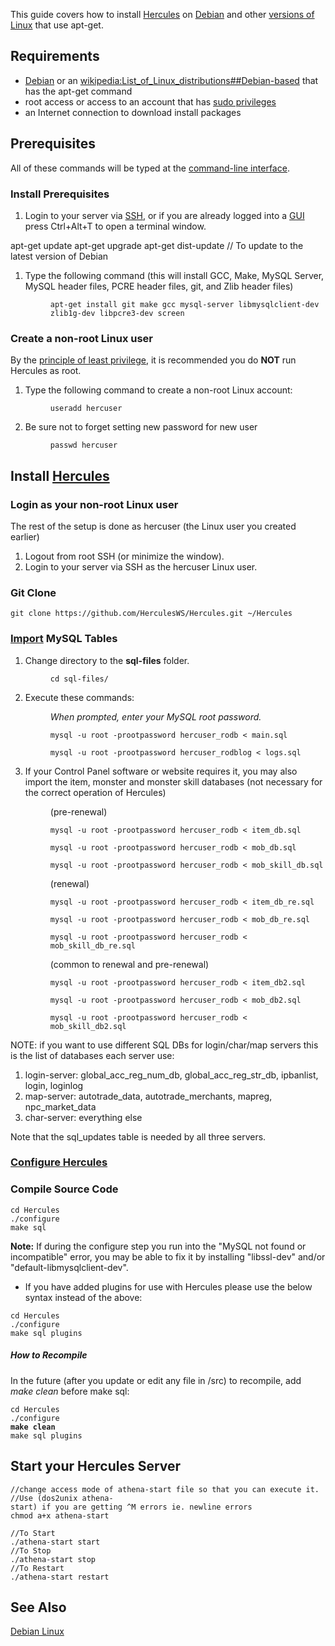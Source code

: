 This guide covers how to install [[Hercules]] on [[wikipedia:Debian|Debian]] and other [[wikipedia:List_of_Linux_distributions#Debian-based|versions of Linux]] that use apt-get.

== Requirements ==
* [[wikipedia:Debian|Debian]] or an [[wikipedia:List_of_Linux_distributions##Debian-based]] that has the apt-get command
* root access or access to an account that has [[wikipedia:Sudo|sudo privileges]]
* an Internet connection to download install packages


== Prerequisites ==
All of these commands will be typed at the [[wikipedia:Command-line_interface|command-line interface]].
=== Install Prerequisites ===
# Login to your server via [[wikipedia:Secure_Shell|SSH]], or if you are already logged into a [[wikipedia:Graphical_user_interface|GUI]] press Ctrl+Alt+T to open a terminal window.
apt-get update
apt-get upgrade
apt-get dist-update  // To update to the latest version of Debian
# Type the following command (this will install GCC, Make, MySQL Server, MySQL header files,  PCRE header files, git, and Zlib header files) 
#: <pre>apt-get install git make gcc mysql-server libmysqlclient-dev zlib1g-dev libpcre3-dev screen</pre>

=== Create a non-root Linux user ===
By the [[wikipedia:Principle_of_least_privilege|principle of least privilege]], it is recommended you do '''NOT''' run Hercules as root. 
# Type the following command to create a non-root Linux account:
#: <pre>useradd hercuser</pre>
# Be sure not to forget setting new password for new user
#: <pre>passwd hercuser</pre>

== Install [[Hercules]] ==

=== Login as your non-root Linux user ===
The rest of the setup is done as hercuser (the Linux user you created earlier)
# Logout from root SSH (or minimize the window).
# Login to your server via SSH as the hercuser Linux user.

=== Git Clone ===
<pre>git clone https://github.com/HerculesWS/Hercules.git ~/Hercules</pre>

=== [http://dev.mysql.com/doc/refman/5.5/en/batch-commands.html Import] MySQL Tables ===
# Change directory to the '''sql-files''' folder.
#: <pre>cd sql-files/</pre>
# Execute these commands: 
#: ''When prompted, enter your MySQL root password.''
#: <pre>mysql -u root -prootpassword hercuser_rodb < main.sql</pre>
#: <pre>mysql -u root -prootpassword hercuser_rodblog < logs.sql</pre>
# If your Control Panel software or website requires it, you may also import the item, monster and monster skill databases (not necessary for the correct operation of Hercules)
#: (pre-renewal)
#: <pre>mysql -u root -prootpassword hercuser_rodb < item_db.sql</pre>
#: <pre>mysql -u root -prootpassword hercuser_rodb < mob_db.sql</pre>
#: <pre>mysql -u root -prootpassword hercuser_rodb < mob_skill_db.sql</pre>
#: (renewal)
#: <pre>mysql -u root -prootpassword hercuser_rodb < item_db_re.sql</pre>
#: <pre>mysql -u root -prootpassword hercuser_rodb < mob_db_re.sql</pre>
#: <pre>mysql -u root -prootpassword hercuser_rodb < mob_skill_db_re.sql</pre>
#: (common to renewal and pre-renewal)
#: <pre>mysql -u root -prootpassword hercuser_rodb < item_db2.sql</pre>
#: <pre>mysql -u root -prootpassword hercuser_rodb < mob_db2.sql</pre>
#: <pre>mysql -u root -prootpassword hercuser_rodb < mob_skill_db2.sql</pre>

NOTE: if you want to use different SQL DBs for login/char/map servers this is the list of databases each server use:
#login-server: global_acc_reg_num_db, global_acc_reg_str_db, ipbanlist, login, loginlog
#map-server: autotrade_data, autotrade_merchants, mapreg, npc_market_data
#char-server: everything else
Note that the sql_updates table is needed by all three servers.

=== [[:Category:Configuration|Configure Hercules]]===

=== Compile Source Code ===
 cd Hercules
 ./configure
 make sql

'''Note:''' If during the configure step you run into the "MySQL not found or incompatible" error, you may be able to fix it by installing "libssl-dev" and/or "default-libmysqlclient-dev".

*If you have added plugins for use with Hercules please use the below syntax instead of the above:
 cd Hercules
 ./configure
 make sql plugins


===== How to Recompile =====
In the future (after you update or edit any file in /src) to recompile, add ''make clean'' before make sql: 
 cd Hercules
 ./configure
 '''make clean'''
 make sql plugins

== Start your Hercules Server ==
 //change access mode of athena-start file so that you can execute it.
 //Use (dos2unix athena-start) if you are getting ^M errors ie. newline errors 
 chmod a+x athena-start

 //To Start
 ./athena-start start
 //To Stop
 ./athena-start stop
 //To Restart
 ./athena-start restart

== See Also ==

[[Category:Installation Guides|Debian Linux]]
